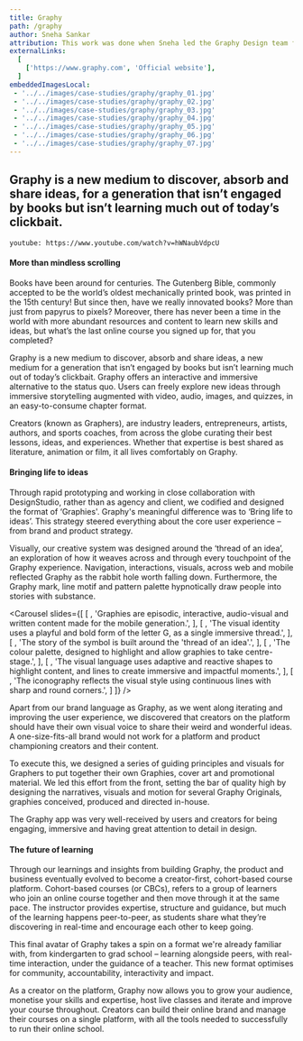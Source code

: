 ```yaml
---
title: Graphy
path: /graphy
author: Sneha Sankar
attribution: This work was done when Sneha led the Graphy Design team from its inception until March 2021.
externalLinks:
  [
    ['https://www.graphy.com', 'Official website'],
  ]
embeddedImagesLocal:
 - '../../images/case-studies/graphy/graphy_01.jpg'
 - '../../images/case-studies/graphy/graphy_02.jpg'
 - '../../images/case-studies/graphy/graphy_03.jpg'
 - '../../images/case-studies/graphy/graphy_04.jpg'
 - '../../images/case-studies/graphy/graphy_05.jpg'
 - '../../images/case-studies/graphy/graphy_06.jpg'
 - '../../images/case-studies/graphy/graphy_07.jpg'
---
```


## Graphy is a new medium to discover, absorb and share ideas, for a generation that isn’t engaged by books but isn’t learning much out of today’s clickbait.

`youtube: https://www.youtube.com/watch?v=hWNaubVdpcU`

#### More than mindless scrolling

Books have been around for centuries. The Gutenberg Bible, commonly accepted to be the world’s oldest mechanically printed book, was printed in the 15th century! But since then, have we really innovated books? More than just from papyrus to pixels? Moreover, there has never been a time in the world with more abundant resources and content to learn new skills and ideas, but what’s the last online course you signed up for, that you completed?

Graphy is a new medium to discover, absorb and share ideas, a new medium for a generation that isn’t engaged by books but isn’t learning much out of today’s clickbait. Graphy offers an interactive and immersive alternative to the status quo. Users can freely explore new ideas through immersive storytelling augmented with video, audio, images, and quizzes, in an easy-to-consume chapter format.

Creators (known as Graphers), are industry leaders, entrepreneurs, artists, authors, and sports coaches, from across the globe curating their best lessons, ideas, and experiences. Whether that expertise is best shared as literature, animation or film, it all lives comfortably on Graphy.

#### Bringing life to ideas

Through rapid prototyping and working in close collaboration with DesignStudio, rather than as agency and client, we codified and designed the format of ‘Graphies'. Graphy's meaningful difference was to ‘Bring life to ideas’. This strategy steered everything about the core user experience – from brand and product strategy.

Visually, our creative system was designed around the ‘thread of an idea’, an exploration of how it weaves across and through every touchpoint of the Graphy experience. Navigation, interactions, visuals, across web and mobile reflected Graphy as the rabbit hole worth falling down. Furthermore, the Graphy mark, line motif and pattern palette hypnotically draw people into stories with substance.

<Carousel
	slides={[
		[
			<GatsbyImage alt="Bringing life to ideas" image={getImage(props.localImages[0])} />,
			'Graphies are episodic, interactive, audio-visual and written content made for the mobile generation.',
		],
		[
			<GatsbyImage alt="Graphy visual identity" image={getImage(props.localImages[1])} />,
			'The visual identity uses a playful and bold form of the letter G, as a single immersive thread.',
		],
		[
			<GatsbyImage alt="The story of the symbol" image={getImage(props.localImages[2])} />,
			'The story of the symbol is built around the \'thread of an idea\'.',
		],
		[
			<GatsbyImage alt="Graphy colour palette" image={getImage(props.localImages[3])} />,
			'The colour palette, designed to highlight and allow graphies to take centre-stage.',
		],
		[
			<GatsbyImage alt="Graphy visual language" image={getImage(props.localImages[4])} />,
			'The visual language uses adaptive and reactive shapes to highlight content, and lines to create immersive and impactful moments.',
		],
		[
			<GatsbyImage alt="Graphy iconography" image={getImage(props.localImages[5])} />,
			'The iconography reflects the visual style using continuous lines with sharp and round corners.',
		]
	]}
/>

Apart from our brand language as Graphy, as we went along iterating and improving the user experience, we discovered that creators on the platform should have their own visual voice to share their weird and wonderful ideas. A one-size-fits-all brand would not work for a platform and product championing creators and their content.

To execute this, we designed a series of guiding principles and visuals for Graphers to put together their own Graphies, cover art and promotional material. We led this effort from the front, setting the bar of quality high by designing the narratives, visuals and motion for several Graphy Originals, graphies conceived, produced and directed in-house.

The Graphy app was very well-received by users and creators for being engaging, immersive and having great attention to detail in design.

<GatsbyImage alt="The Graphy App" image={getImage(props.localImages[6])} />

#### The future of learning

Through our learnings and insights from building Graphy, the product and business eventually evolved to become a creator-first, cohort-based course platform. Cohort-based courses (or CBCs), refers to a group of learners who join an online course together and then move through it at the same pace. The instructor provides expertise, structure and guidance, but much of the learning happens peer-to-peer, as students share what they’re discovering in real-time and encourage each other to keep going.

This final avatar of Graphy takes a spin on a format we're already familiar with, from kindergarten to grad school – learning alongside peers, with real-time interaction, under the guidance of a teacher. This new format optimises for community, accountability, interactivity and impact.

As a creator on the platform, Graphy now allows you to grow your audience, monetise your skills and expertise, host live classes and iterate and improve your course throughout. Creators can build their online brand and manage their courses on a single platform, with all the tools needed to successfully to run their online school.